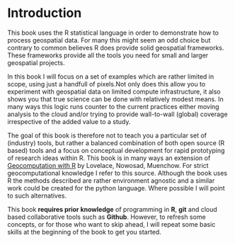 # Introduction

This book uses the R statistical language in order to demonstrate how to process geospatial data. For many this might seem an odd choice but contrary to common believes R does provide solid geospatial frameworks. These frameworks provide all the tools you need for small and larger geospatial projects.

In this book I will focus on a set of examples which are rather limited in scope, using just a handfull of pixels.Not only does this allow you to experiment with geospatial data on limited compute infrastructure, it also shows you that true science can be done with relatively modest means. In many ways this logic runs counter to the current practices either moving analysis to the cloud and/or trying to provide wall-to-wall (global) coverage irrespective of the added value to a study.

The goal of this book is therefore not to teach you a particular set of (industry) tools, but rather a balanced combination of both open source (R based) tools and a focus on conceptual development for rapid prototyping of research ideas within R. This book is in many ways an extension of [Geocomputation with R](https://r.geocompx.org/index.html) by Lovelace, Nowosad, Muenchow. For strict geocomputational knowledge I refer to this source. Although the book uses R the methods described are rather environment agnostic and a similar work could be created for the python language. Where possible I will point to such alternatives.

This book **requires prior knowledge** of programming in **R**, **git** and cloud based collaborative tools such as **Github**. However, to refresh some concepts, or for those who want to skip ahead, I will repeat some basic skills at the beginning of the book to get you started.